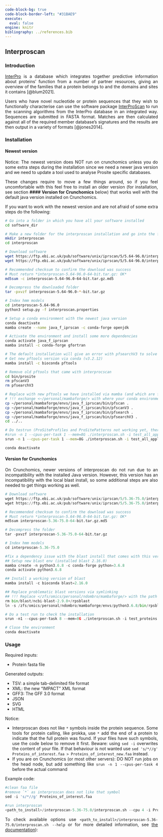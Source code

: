 ---
code-block-bg: true
code-block-border-left: "#31BAE9"
execute:
  eval: false
engine: knitr
bibliography: ../references.bib
---

<div style="text-align: justify">

## Interproscan {#sec-interproscan}

### Introduction

[InterPro](http://www.ebi.ac.uk/interpro/) is a database which integrates together predictive information about proteins' function from a number of partner resources, giving an overview of the families that a protein belongs to and the domains and sites it contains [@blum2021].

Users who have novel nucleotide or protein sequences that they wish to functionally characterise can use the software package [InterProScan](https://interproscan-docs.readthedocs.io/en/latest/Introduction.html) to run the scanning algorithms from the InterPro database in an integrated way. Sequences are submitted in FASTA format. Matches are then calculated against all of the required member database's signatures and the results are then output in a variety of formats [@jones2014].

### Installation

#### Newest version

Notice: The newest version does NOT run on crunchomics unless you do some extra steps during the installation since we need a newer java version and we need to update a tool used to analyse Prosite specific databases. 

These changes require to move a few things around, so if you feel uncomfortable with this feel free to install an older version (for installation, see section **#### Version for Crunchomics** below) that works well with the default java version installed on Crunchomics.

If you want to work with the newest version and are not afraid of some extra steps do the following:

```{bash}
# Go into a folder in which you have all your software installed
cd software_dir

# Make a new folder for the interproscan installation and go into the folder
mkdir interproscan
cd interproscan 

# Download software
wget https://ftp.ebi.ac.uk/pub/software/unix/iprscan/5/5.64-96.0/interproscan-5.64-96.0-64-bit.tar.gz
wget https://ftp.ebi.ac.uk/pub/software/unix/iprscan/5/5.64-96.0/interproscan-5.64-96.0-64-bit.tar.gz.md5

# Recommended checksum to confirm the download was success
# Must return *interproscan-5.64-96.0-64-bit.tar.gz: OK*
md5sum -c interproscan-5.64-96.0-64-bit.tar.gz.md5

# Decompress the downloaded folder
tar -pxvzf interproscan-5.64-96.0-*-bit.tar.gz

# Index hmm models
cd interproscan-5.64-96.0
python3 setup.py -f interproscan.properties

# Setup a conda environment with the newest java version
conda deactivate
mamba create --name java_f_iprscan -c conda-forge openjdk

# Activate the environment and install some more dependencies
conda activate java_f_iprscan
mamba install -c conda-forge gfortran

# The default installation will give an error with pfsearchV3 to solve this:
# Get new pftools version via conda (v3.2.12)
mamba install -c bioconda pftools

# Remove old pftools that came with interprocscan
cd bin/prosite
rm pfscanV3
rm pfsearchV3

# Replace with new pftools we have installed via mamba (and which are found in the mamba env folder)
# !!! exchange <~/personal/mambaforge/> with where your conda environments are installed!!!
cp ~/personal/mambaforge/envs/java_f_iprscan/bin/pfscan .
cp ~/personal/mambaforge/envs/java_f_iprscan/bin/pfscanV3 .
cp ~/personal/mambaforge/envs/java_f_iprscan/bin/pfsearch .
cp ~/personal/mambaforge/envs/java_f_iprscan/bin/pfsearchV3 .
cd ../..

# Do testrun (ProSiteProfiles and ProSitePatterns not working yet, therefore this works best when setting what applications to run manually)
#srun -n 1 --cpus-per-task 1 --mem=8G ./interproscan.sh -i test_all_appl.fasta -f tsv
srun -n 1 --cpus-per-task 1 --mem=8G ./interproscan.sh -i test_all_appl.fasta -f tsv -dp --appl TIGRFAM,SFLD,SUPERFAMILY,PANTHER,GENE3D,Hamap,Coils,SMART,CDD,PRINTS,PIRSR,AntiFam,Pfam,MobiDBLite,PIRSF,ProSiteProfiles 

conda deactivate
```


#### Version for Crunchomics

On Crunchomics, newer versions of interproscan do not run due to an incompatibility with the installed Java version. However, this version has an incompatibility with the local blast install, so some additional steps are also needed to get things working as well.

```{python}
# Download software
wget https://ftp.ebi.ac.uk/pub/software/unix/iprscan/5/5.36-75.0/interproscan-5.36-75.0-64-bit.tar.gz
wget https://ftp.ebi.ac.uk/pub/software/unix/iprscan/5/5.36-75.0/interproscan-5.36-75.0-64-bit.tar.gz.md5

# Recommended checksum to confirm the download was success
# Must return *interproscan-5.64-96.0-64-bit.tar.gz: OK*
md5sum interproscan-5.36-75.0-64-bit.tar.gz.md5

# Decompress the folder
tar -pxvzf interproscan-5.36-75.0-64-bit.tar.gz

# Index hmm models
cd interproscan-5.36-75.0

#fix a dependency issue with the blast install that comes with this version of interproscan
## Setup new blast env (installed blast 2.16.0)
mamba create -n python3.6.8 -c conda-forge python=3.6.8
conda activate python3.6.8

## Install a working version of blast
mamba install -c bioconda blast=2.16.0

## Replace problematic blast versions via symlinking
## !!! Replace </zfs/omics/personal/ndombro/mambaforge/> with the path to your conda environments!!!
rm bin/blast/ncbi-blast-2.9.0+/rpsblast
ln -s /zfs/omics/personal/ndombro/mambaforge/envs/python3.6.8/bin/rpsblast bin/blast/ncbi-blast-2.9.0+/rpsblast

# Do a test run to check the installation
srun -n1 --cpus-per-task 8 --mem=8G ./interproscan.sh -i test_proteins.fasta

# Close the environment
conda deactivate
```


### Usage

Required inputs:

- Protein fasta file

Generated outputs:

-    TSV: a simple tab-delimited file format
-    XML: the new "IMPACT" XML format
-    GFF3: The GFF 3.0 format
-    JSON
-    SVG
-    HTML

Notice:

-   Interproscan does not like `*` symbols inside the protein sequence. Some tools for protein calling, like prokka, use `*` add the end of a protein to indicate that the full protein was found. If your files have such symbols, use the code below to remove it first. Beware: using `sed -i` overwrites the content of your file. If that behaviour is not wanted use `sed 's/*//g' Proteins_of_interest.faa > Proteins_of_interest_new.faa` instead.
-   If you are on Crunchomics (or most other servers): DO NOT run jobs on the head node, but add something like `srun -n 1 --cpus-per-task 4` before the actual command

Example code:

```{python}
#clean faa file 
#remove `*` as interproscan does not like that symbol
sed -i 's/*//g' Proteins_of_interest.faa

#run interproscan
<path_to_install>/interproscan-5.36-75.0/interproscan.sh --cpu 4 -i Proteins_of_interest.faa -d outputfolder -T outputfolder/temp --iprlookup --goterms
```

To check available options use `<path_to_install>/interproscan-5.36-75.0/interproscan.sh --help` or for more detailed information, see [the documentation](https://interproscan-docs.readthedocs.io/en/latest/HowToRun.html)):
